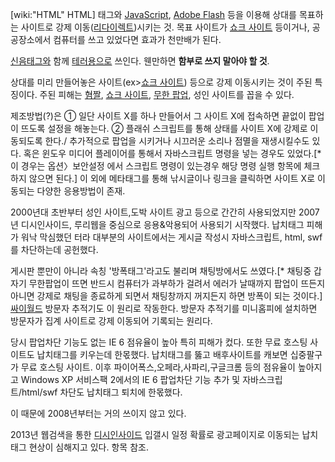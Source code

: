 [wiki:"HTML" HTML] 태그와 [[JavaScript]], [[Adobe Flash]] 등을 이용해 상대를 목표하는 사이트로 강제 이동([[리다이렉트]])시키는 것. 목표 사이트가 [[쇼크 사이트]] 등이거나, 공공장소에서 컴퓨터를 쓰고 있었다면 효과가 천만배가 된다.

[[신음태그]]와 함께 [[테러]]용으로 쓰인다. 웬만하면 '''함부로 쓰지 말아야 할 것'''. 

상대를 미리 만들어놓은 사이트(ex>[[쇼크 사이트]]) 등으로 강제 이동시키는 것이 주된 특징이다. 주된 피해는 [[혐짤]], [[쇼크 사이트]], [[무한 팝업]], 성인 사이트를 꼽을 수 있다.

제조방법(?)은 ① 일단 사이트 X를 하나 만들어서 그 사이트 X에 접속하면 끝없이 팝업이 뜨도록 설정을 해놓는다. ② 플래쉬 스크립트를 통해 상태를 사이트 X에 강제로 이동되도록 한다./ 추가적으로 팝업을 시키거나 시끄러운 소리나 점멸을 재생시킬수도 있다. 
혹은 윈도우 미디어 플레이어를 통해서 자바스크립트 명령을 넣는 경우도 있었다.[* 이 경우는 옵션〉보안설정 에서 스크립트 명령이 있는경우 해당 명령 실행 항목에 체크하지 않으면 된다.] 이 외에 메타태그를 통해 낚시글이나 링크을 클릭하면 사이트 X로 이동되는 다양한 응용방법이 존재. 

2000년대 초반부터 성인 사이트,도박 사이트 광고 등으로 간간히 사용되었지만 2007년 디시인사이드, 루리웹을 중심으로 응용&악용되어 사용되기 시작했다. 납치태그 피해가 워낙 막심했던 터라 대부분의 사이트에서는 게시글 작성시 자바스크립트, html, swf를 차단하는데 공헌했다. 

게시판 뿐만이 아니라 속칭 '방폭태그'라고도 불리며 채팅방에서도 쓰였다.[* 채팅중 갑자기 무한팝업이 뜨면 반드시 컴퓨터가 과부하가 걸려서 에러가 날때까지 팝업이 뜨든지 아니면 강제로 채팅을 종료하게 되면서 채팅창까지 꺼지든지 하면 방폭이 되는 것이다.]
[[싸이월드]] 방문자 추적기도 이 원리로 작동한다. 방문자 추적기를 미니홈피에 설치하면 방문자가 집계 사이트로 강제 이동되어 기록되는 원리다.

당시 팝업차단 기능도 없는 IE 6 점유율이 높아 특히 피해가 컸다. 또한 무료 호스팅 사이트도 납치태그를 키우는데 한몫했다. 납치태그를 뚫고 배후사이트를 캐보면 십중팔구가 무료 호스팅 사이트. 이후 파이어폭스,오페라,사파리,구글크롬 등의 점유율이 높아지고 Windows XP 서비스팩 2에서의 IE 6 팝업차단 기능 추가 및 자바스크립트/html/swf 차단도 납치태그 퇴치에 한몫했다.

이 때문에 2008년부터는 거의 쓰이지 않고 있다.

2013년 웹검색을 통한 [[디시인사이드]] 입갤시 일정 확률로 광고페이지로 이동되는 납치태그 현상이 심해지고 있다. 항목 참조.
